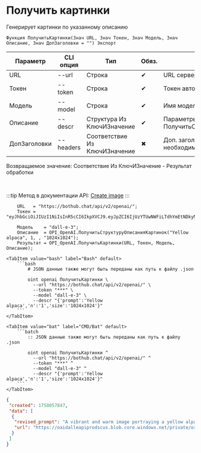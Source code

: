 ﻿---
sidebar_position: 2
description: Получить картинки и другие функции для работы с OpenAI в Открытом пакете интеграций - бесплатной open-source библиотеке интеграций для 1С:Предприятие 8, OneScript и CLI
keywords: [1C, 1С, 1С:Предприятие, 1С:Предприятие 8.3, API, Интеграция, Сервисы, Обмен, OneScript, CLI, OpenAI]
---


# Получить картинки
 Генерирует картинки по указанному описанию



`Функция ПолучитьКартинки(Знач URL, Знач Токен, Знач Модель, Знач Описание, Знач ДопЗаголовки = "") Экспорт`

  | Параметр | CLI опция | Тип | Обяз. | Назначение |
  |-|-|-|-|-|
  | URL | --url | Строка | &#x2714; | URL сервера OpenAI |
  | Токен | --token | Строка | &#x2714; | Токен авторизации OpenAI |
  | Модель | --model | Строка | &#x2714; | Имя модели |
  | Описание | --descr | Структура Из КлючИЗначение | &#x2714; | Параметры генерации. См. ПолучитьСтруктуруОписанияКартинок |
  | ДопЗаголовки | --headers | Соответствие Из КлючИЗначение | &#x2716; | Доп. заголовки запроса, если необходимо |

  
  Возвращаемое значение:   Соответствие Из КлючИЗначение - Результат обработки

<br/>

:::tip
Метод в документации API: [Create image](https://platform.openai.com/docs/api-reference/images/create)
:::
<br/>



```bsl title="Пример использования для 1С:Предприятие/OneScript"
    URL   = "https://bothub.chat/api/v2/openai/";
    Токен = "eyJhbGciOiJIUzI1NiIsInR5cCI6IkpXVCJ9.eyJpZCI6IjUzYTUwNWFiLTdhYmEtNDkyNy05YmQ0LTZlNDFlZGEyZGRmYyIsImlzRGV2Z...";

    Модель    = "dall-e-3";
    Описание  = OPI_OpenAI.ПолучитьСтруктуруОписанияКартинок("Yellow alpaca", 1, , "1024x1024");
    Результат = OPI_OpenAI.ПолучитьКартинки(URL, Токен, Модель, Описание);
```
    

 <Tabs>
  
    <TabItem value="bash" label="Bash" default>
        ```bash
            # JSON данные также могут быть переданы как путь к файлу .json
            
            oint openai ПолучитьКартинки \
              --url "https://bothub.chat/api/v2/openai/" \
              --token "***" \
              --model "dall-e-3" \
              --descr "{'prompt':'Yellow alpaca','n':'1','size':'1024x1024'}"
        ```
    </TabItem>
  
    <TabItem value="bat" label="CMD/Bat" default>
        ```batch
            :: JSON данные также могут быть переданы как путь к файлу .json
            
            oint openai ПолучитьКартинки ^
              --url "https://bothub.chat/api/v2/openai/" ^
              --token "***" ^
              --model "dall-e-3" ^
              --descr "{'prompt':'Yellow alpaca','n':'1','size':'1024x1024'}"
        ```
    </TabItem>
</Tabs>


```json title="Результат"
{
 "created": 1758057847,
 "data": [
  {
   "revised_prompt": "A vibrant and warm image portraying a yellow alpaca. The animal stands in the foreground exuding a soft and approachable aura with its wooly coat's sunny hue. It has soft, deep-set eyes framed with long, curly eyelashes. Its long neck gracefully curves upwards towards slightly pointed ears that are perked at attention. Surrounding the alpaca is a sunny day backdrop, a clear blue sky overhead with soft, white clouds drifting by.",
   "url": "https://oaidalleapiprodscus.blob.core.windows.net/private/org-vf0VrTZ44yHusk7vPGBYcYgW/user-HMyGZPKt7HooVlzCBP2dP9we/img-YyKFebY6XcEAgnovBCiIzL0L.png?st=2025-09-16T20%3A24%3A07Z&se=2025-09-16T22%3A24%3A07Z&sp=r&sv=2024-08-04&sr=b&rscd=inline&rsct=image/png&skoid=cc612491-d948-4d2e-9821-2683df3719f5&sktid=a48cca56-e6da-484e-a814-9c849652bcb3&skt=2025-09-16T09%3A56%3A17Z&ske=2025-09-17T09%3A56%3A17Z&sks=b&skv=2024-08-04&sig=36pnnwl5/ZXEqmGkCoyqmWAfWYIgx2cboG9SzmAhbJ4%3D"
  }
 ]
}
```

